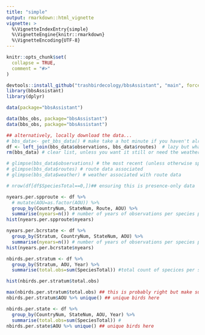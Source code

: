 ```yaml
---
title: "simple"
output: rmarkdown::html_vignette
vignette: >
  %\VignetteIndexEntry{simple}
  %\VignetteEngine{knitr::rmarkdown}
  %\VignetteEncoding{UTF-8}
---
```


```r
knitr::opts_chunk$set(
  collapse = TRUE,
  comment = "#>"
)
```

```r
devtools::install_github("trashbirdecology/bbsAssistant", "main", force=TRUE)
library(bbsAssistant)
library(dplyr)
```

```r
data(package="bbsAssistant")
```

```r
data(bbs_obs, package="bbsAssistant")
data(bbs_obs, package="bbsAssistant")
```



```r
## alternatively, locally download the data...
# bbs_data<- get_bbs_data() # make take a hot minute if you haven't already downloaded the data....
df <- left_join(bbs_data$observations, bbs_data$routes)  # lazy but whatever
rm(bbs_data) # clear list, unless you want it still or need the weather...
```

```r
# glimpse(bbs_data$observations) # the most recent (unless otherwise specified) bbs observations
# glimpse(bbs_data$routes) # route data associated 
# glimpse(bbs_data$weather) # weather associated with route data
```

```r
# nrow(df[df$SpeciesTotal==0,])## ensuring this is presence-only data

nyears.per.spproute <- df %>% 
  # mutate(AOU=as.factor(AOU)) %>% 
  group_by(CountryNum, StateNum, Route, AOU) %>% 
  summarise(nyears=n()) # number of years of observations per species per route (by country/state route id)
hist(nyears.per.spproute$nyears)

nyears.per.bcrstate <- df %>% 
  group_by(Stratum, CountryNum, StateNum, AOU) %>% 
  summarise(nyears=n()) # number of years of observations per species per stratum & state)
hist(nyears.per.bcrstate$nyears)
```


```r
nbirds.per.stratum <- df %>% 
  group_by(Stratum, AOU, Year) %>% 
  summarise(total.obs=sum(SpeciesTotal)) #total count of specices per stratum

hist(nbirds.per.stratum$total.obs)

max(nbirds.per.stratum$total.obs) ## this is probably right but make sure its a fkn duck or something
nbirds.per.stratum$AOU %>% unique() ## unique birds here
```

```r
nbirds.per.state <- df %>% 
  group_by(CountryNum, StateNum, AOU, Year) %>% 
  summarise(total.obs=sum(SpeciesTotal)) # 
nbirds.per.state$AOU %>% unique() ## unique birds here
```